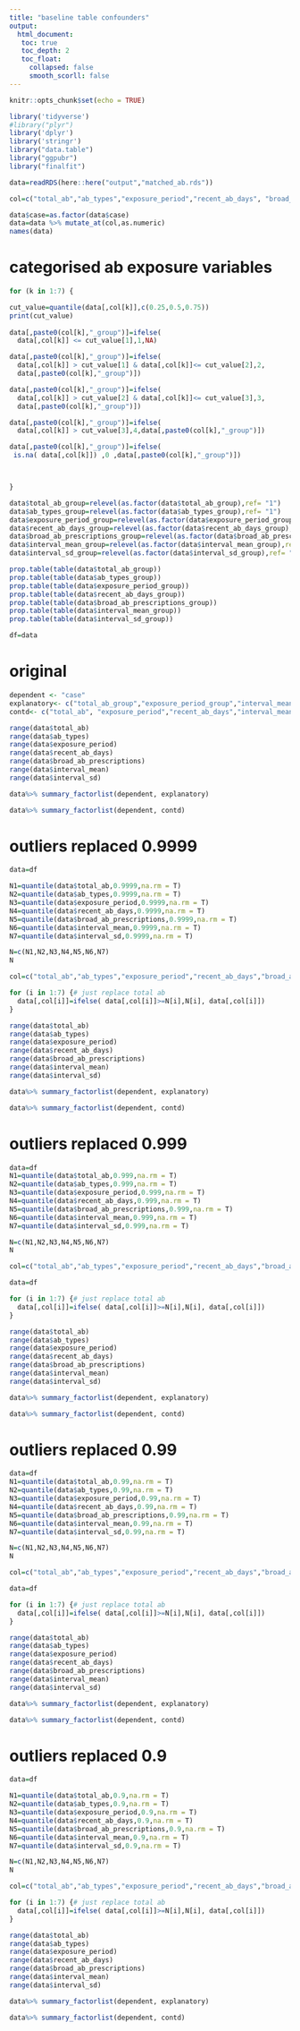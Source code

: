 ```yaml
---
title: "baseline table confounders"
output: 
  html_document:
   toc: true
   toc_depth: 2
   toc_float:
     collapsed: false
     smooth_scorll: false
---
```


```r
knitr::opts_chunk$set(echo = TRUE)
```


```r
library('tidyverse')
#library("plyr")
library('dplyr')
library('stringr')
library("data.table")
library("ggpubr")
library("finalfit")
```

```r
data=readRDS(here::here("output","matched_ab.rds"))

col=c("total_ab","ab_types","exposure_period","recent_ab_days", "broad_ab_prescriptions","interval_mean","interval_sd")

data$case=as.factor(data$case)
data=data %>% mutate_at(col,as.numeric)
names(data)
```

# categorised ab exposure variables
```r
for (k in 1:7) {

cut_value=quantile(data[,col[k]],c(0.25,0.5,0.75))
print(cut_value)
  
data[,paste0(col[k],"_group")]=ifelse(
  data[,col[k]] <= cut_value[1],1,NA)  

data[,paste0(col[k],"_group")]=ifelse(
  data[,col[k]] > cut_value[1] & data[,col[k]]<= cut_value[2],2, 
  data[,paste0(col[k],"_group")])  

data[,paste0(col[k],"_group")]=ifelse(
  data[,col[k]] > cut_value[2] & data[,col[k]]<= cut_value[3],3, 
  data[,paste0(col[k],"_group")])  

data[,paste0(col[k],"_group")]=ifelse(
  data[,col[k]] > cut_value[3],4,data[,paste0(col[k],"_group")])  

data[,paste0(col[k],"_group")]=ifelse(
 is.na( data[,col[k]]) ,0 ,data[,paste0(col[k],"_group")])  



}

data$total_ab_group=relevel(as.factor(data$total_ab_group),ref= "1")
data$ab_types_group=relevel(as.factor(data$ab_types_group),ref= "1")
data$exposure_period_group=relevel(as.factor(data$exposure_period_group),ref= "1")
data$recent_ab_days_group=relevel(as.factor(data$recent_ab_days_group),ref= "1")
data$broad_ab_prescriptions_group=relevel(as.factor(data$broad_ab_prescriptions_group),ref= "1")
data$interval_mean_group=relevel(as.factor(data$interval_mean_group),ref= "1")
data$interval_sd_group=relevel(as.factor(data$interval_sd_group),ref= "1")

prop.table(table(data$total_ab_group))
prop.table(table(data$ab_types_group))
prop.table(table(data$exposure_period_group))
prop.table(table(data$recent_ab_days_group))
prop.table(table(data$broad_ab_prescriptions_group))
prop.table(table(data$interval_mean_group))
prop.table(table(data$interval_sd_group))

df=data
```

# original
```r
dependent <- "case"
explanatory<- c("total_ab_group","exposure_period_group","interval_mean_group","interval_sd_group","recent_ab_days_group","ab_types_group","broad_ab_prescriptions_group")
contd<- c("total_ab", "exposure_period","recent_ab_days","interval_mean","interval_sd","ab_types","broad_ab_prescriptions")
```

```r
range(data$total_ab)
range(data$ab_types)
range(data$exposure_period)
range(data$recent_ab_days)
range(data$broad_ab_prescriptions)
range(data$interval_mean)
range(data$interval_sd)
```


```r
data%>% summary_factorlist(dependent, explanatory)
```


```r
data%>% summary_factorlist(dependent, contd)
```

# outliers replaced 0.9999
```r
data=df

N1=quantile(data$total_ab,0.9999,na.rm = T)
N2=quantile(data$ab_types,0.9999,na.rm = T)
N3=quantile(data$exposure_period,0.9999,na.rm = T)
N4=quantile(data$recent_ab_days,0.9999,na.rm = T)
N5=quantile(data$broad_ab_prescriptions,0.9999,na.rm = T)
N6=quantile(data$interval_mean,0.9999,na.rm = T)
N7=quantile(data$interval_sd,0.9999,na.rm = T)

N=c(N1,N2,N3,N4,N5,N6,N7)
N

col=c("total_ab","ab_types","exposure_period","recent_ab_days","broad_ab_prescriptions","interval_mean","interval_sd")
```


```r

for (i in 1:7) {# just replace total ab
  data[,col[i]]=ifelse( data[,col[i]]>=N[i],N[i], data[,col[i]])
}

range(data$total_ab)
range(data$ab_types)
range(data$exposure_period)
range(data$recent_ab_days)
range(data$broad_ab_prescriptions)
range(data$interval_mean)
range(data$interval_sd)

```

```r
data%>% summary_factorlist(dependent, explanatory)
```


```r
data%>% summary_factorlist(dependent, contd)
```



# outliers replaced 0.999
```r
data=df
N1=quantile(data$total_ab,0.999,na.rm = T)
N2=quantile(data$ab_types,0.999,na.rm = T)
N3=quantile(data$exposure_period,0.999,na.rm = T)
N4=quantile(data$recent_ab_days,0.999,na.rm = T)
N5=quantile(data$broad_ab_prescriptions,0.999,na.rm = T)
N6=quantile(data$interval_mean,0.999,na.rm = T)
N7=quantile(data$interval_sd,0.999,na.rm = T)

N=c(N1,N2,N3,N4,N5,N6,N7)
N

col=c("total_ab","ab_types","exposure_period","recent_ab_days","broad_ab_prescriptions","interval_mean","interval_sd")
```


```r
data=df

for (i in 1:7) {# just replace total ab
  data[,col[i]]=ifelse( data[,col[i]]>=N[i],N[i], data[,col[i]])
}

range(data$total_ab)
range(data$ab_types)
range(data$exposure_period)
range(data$recent_ab_days)
range(data$broad_ab_prescriptions)
range(data$interval_mean)
range(data$interval_sd)

```

```r
data%>% summary_factorlist(dependent, explanatory)
```


```r
data%>% summary_factorlist(dependent, contd)
```



# outliers replaced 0.99
```r
data=df
N1=quantile(data$total_ab,0.99,na.rm = T)
N2=quantile(data$ab_types,0.99,na.rm = T)
N3=quantile(data$exposure_period,0.99,na.rm = T)
N4=quantile(data$recent_ab_days,0.99,na.rm = T)
N5=quantile(data$broad_ab_prescriptions,0.99,na.rm = T)
N6=quantile(data$interval_mean,0.99,na.rm = T)
N7=quantile(data$interval_sd,0.99,na.rm = T)

N=c(N1,N2,N3,N4,N5,N6,N7)
N

col=c("total_ab","ab_types","exposure_period","recent_ab_days","broad_ab_prescriptions","interval_mean","interval_sd")
```


```r
data=df

for (i in 1:7) {# just replace total ab
  data[,col[i]]=ifelse( data[,col[i]]>=N[i],N[i], data[,col[i]])
}

range(data$total_ab)
range(data$ab_types)
range(data$exposure_period)
range(data$recent_ab_days)
range(data$broad_ab_prescriptions)
range(data$interval_mean)
range(data$interval_sd)

```

```r
data%>% summary_factorlist(dependent, explanatory)
```


```r
data%>% summary_factorlist(dependent, contd)
```



# outliers replaced 0.9
```r
data=df

N1=quantile(data$total_ab,0.9,na.rm = T)
N2=quantile(data$ab_types,0.9,na.rm = T)
N3=quantile(data$exposure_period,0.9,na.rm = T)
N4=quantile(data$recent_ab_days,0.9,na.rm = T)
N5=quantile(data$broad_ab_prescriptions,0.9,na.rm = T)
N6=quantile(data$interval_mean,0.9,na.rm = T)
N7=quantile(data$interval_sd,0.9,na.rm = T)

N=c(N1,N2,N3,N4,N5,N6,N7)
N

col=c("total_ab","ab_types","exposure_period","recent_ab_days","broad_ab_prescriptions","interval_mean","interval_sd")
```


```r

for (i in 1:7) {# just replace total ab
  data[,col[i]]=ifelse( data[,col[i]]>=N[i],N[i], data[,col[i]])
}

range(data$total_ab)
range(data$ab_types)
range(data$exposure_period)
range(data$recent_ab_days)
range(data$broad_ab_prescriptions)
range(data$interval_mean)
range(data$interval_sd)

```

```r
data%>% summary_factorlist(dependent, explanatory)
```


```r
data%>% summary_factorlist(dependent, contd)
```
